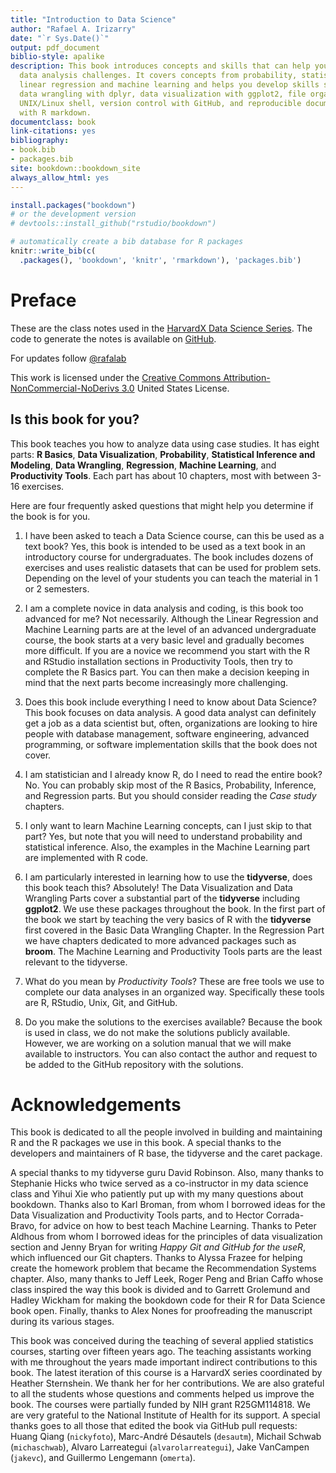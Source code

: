 ```yaml
--- 
title: "Introduction to Data Science"
author: "Rafael A. Irizarry"
date: "`r Sys.Date()`"
output: pdf_document
biblio-style: apalike
description: This book introduces concepts and skills that can help you tackle real-world
  data analysis challenges. It covers concepts from probability, statistical inference,
  linear regression and machine learning and helps you develop skills such as R programming,
  data wrangling with dplyr, data visualization with ggplot2, file organization with
  UNIX/Linux shell, version control with GitHub, and reproducible document preparation
  with R markdown.
documentclass: book
link-citations: yes
bibliography:
- book.bib
- packages.bib
site: bookdown::bookdown_site
always_allow_html: yes
---
```



```r
install.packages("bookdown")
# or the development version
# devtools::install_github("rstudio/bookdown")
```

```r
# automatically create a bib database for R packages
knitr::write_bib(c(
  .packages(), 'bookdown', 'knitr', 'rmarkdown'), 'packages.bib')
```

# Preface {-}

These are the class notes used in the
 [HarvardX Data Science Series](https://www.edx.org/course/data-science-r-basics-harvardx-ph125-1x). The code to generate the notes is available on  [GitHub](https://github.com/rafalab/dsbook).

For updates follow [\@rafalab](https://twitter.com/rafalab)
 
This work is licensed under the [Creative Commons Attribution-NonCommercial-NoDerivs 3.0](http://creativecommons.org/licenses/by-nc-nd/3.0/us/) United States License.


## Is this book for you? {-}

This book teaches you how to analyze data using case studies. It has eight parts: __R Basics__, __Data Visualization__, __Probability__, __Statistical Inference and Modeling__, __Data Wrangling__, __Regression__, __Machine Learning__, and __Productivity Tools__. Each part has about 10 chapters, most with between 3-16 exercises. 

Here are four frequently asked questions that might help you determine if the book is for you.

1. I have been asked to teach a Data Science course, can this be used as a text book? Yes, this book is intended to be used as a text book in an introductory course for undergraduates. The book includes dozens of exercises and uses realistic datasets that can be used for problem sets. Depending on the level of your students you can teach the material in 1 or 2 semesters. 

2. I am a complete novice in data analysis and coding, is this book too advanced for me? Not necessarily. Although the Linear Regression and Machine Learning parts are at the level of an advanced undergraduate course, the book starts at a very basic level and gradually becomes more difficult. If you are a novice we recommend you  start with the R and RStudio installation sections in Productivity Tools, then try to complete the R Basics part. You can then make a decision keeping in mind that the next parts become increasingly more challenging. 

3. Does this book include everything I need to know about Data Science? This book focuses on data analysis. A good data analyst can definitely get a job as a data scientist but, often, organizations are looking to hire people with database management, software engineering, advanced programming, or software implementation skills that the book does not cover.

4. I am statistician and I already know R, do I need to read the entire book? No. You can probably skip most of the R Basics, Probability, Inference, and Regression parts. But you should consider reading the  _Case study_ chapters.

5. I only want to learn Machine Learning concepts, can I just skip to that part? Yes, but note that you will need to understand probability and statistical inference. Also, the examples in the Machine Learning part are implemented with R code.

6. I am particularly interested in learning how to use the __tidyverse__, does this book teach this? Absolutely! The Data Visualization and Data Wrangling Parts cover a substantial part of the __tidyverse__ including __ggplot2__. We use these packages throughout the book. 
In the first part of the book we start by teaching the very basics of R with the __tidyverse__ first covered in the Basic Data Wrangling Chapter. In the Regression Part we have chapters dedicated to more advanced packages such as __broom__. The Machine Learning and Productivity Tools parts are the least relevant to the tidyverse.

7. What do you mean by _Productivity Tools_? These are free tools we use to complete our data analyses in an organized way. Specifically these tools are R, RStudio, Unix, Git, and GitHub.

8. Do you make the solutions to the exercises available? Because the book is used in class, we do not make the solutions publicly available. However, we are working on a solution manual that we will make available to instructors. You can also contact the author and request to be added to the GitHub repository with the solutions.


# Acknowledgements {-}

This book is dedicated to all the people involved in building and maintaining R and the R packages we use in this book. A special thanks to the developers and maintainers of R base, the tidyverse and the caret package.

A special thanks to my tidyverse guru David Robinson. Also, many thanks to Stephanie Hicks who twice served as a co-instructor in my data science class and Yihui Xie who patiently put up with my many questions about bookdown. Thanks also to Karl Broman, from whom I borrowed ideas for the Data Visualization and Productivity Tools parts, and to Hector Corrada-Bravo, for advice on how to best teach Machine Learning. Thanks to Peter Aldhous from whom I borrowed ideas for the principles of data visualization section and Jenny Bryan for writing _Happy Git and GitHub for the useR_, which influenced our Git chapters. Thanks to 
Alyssa Frazee for helping create the homework problem that became the Recommendation Systems chapter. Also, many thanks to Jeff Leek, Roger Peng and Brian Caffo whose class inspired the way this book is divided and to Garrett Grolemund and Hadley Wickham for making the bookdown code for their R for Data Science book open. Finally, thanks to Alex Nones for proofreading the manuscript during its various stages.

This book was conceived during the teaching of several applied statistics courses, starting over fifteen years ago. The teaching assistants working with me throughout the years made important indirect contributions to this book. The latest iteration of this course is a HarvardX series coordinated by Heather Sternshein. We thank her for her contributions. We are also grateful to all the students whose questions and comments helped us improve the book. The courses were partially funded by NIH grant R25GM114818. We are very grateful to the National Institute of Health for its support.
A special thanks goes to all those that edited the book via GitHub pull requests: Huang Qiang (`nickyfoto`), Marc-André Désautels (`desautm`), Michail Schwab (`michaschwab`), Alvaro Larreategui (`alvarolarreategui`), Jake VanCampen (`jakevc`), and Guillermo Lengemann (`omerta`).






